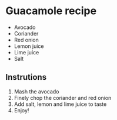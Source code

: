 # Guacamole recipe
 - Avocado
 - Coriander
 - Red onion
 - Lemon juice
 - Lime juice
 - Salt

## Instrutions
 1. Mash the avocado
 2. Finely chop the coriander and red onion
 3. Add salt, lemon and lime juice to taste
 4. Enjoy!
